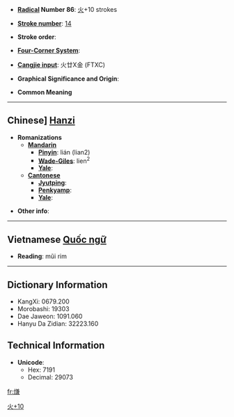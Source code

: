 * '''[[Wiktionary:Chinese radical index| Radical]] Number 86''': [[Wiktionary:Chinese radical index 火|火]]+10 strokes

* '''[[Wiktionary:Chinese total strokes index|Stroke number]]''': [[Wiktionary:Chinese total strokes index 14|14]]

* '''Stroke order''': 

* '''[[Wiktionary:Chinese four corner index|Four-Corner System]]''': 

* '''[[Wiktionary:Chinese Cangjie index|Cangjie input]]''': 火廿X金 (FTXC)

* '''Graphical Significance and Origin''': 

* '''Common Meaning''' [[Category:CJKV Character articles lacking a common meaning|火+10]]

----

== Chinese] [[Hanzi]] ==

* '''Romanizations'''
** '''[[Mandarin]]'''
*** '''[[Pinyin]]''': lián (lian2)
*** '''[[Wade-Giles]]''': lien<sup>2</sup>
*** '''[[Yale]]''': 
** '''[[Cantonese]]'''
*** '''[[Jyutping]]''':
*** '''[[Penkyamp]]''': 
*** '''[[Yale]]''': 

* '''Other info''': 

----

== Vietnamese [[Quốc ngữ]] ==

* '''Reading''': mũi rim 

----

== Dictionary Information ==

* KangXi: 0679.200
* Morobashi: 19303
* Dae Jaweon: 1091.060
* Hanyu Da Zidian: 32223.160

== Technical Information ==

* '''Unicode''':
** Hex: 7191
** Decimal: 29073

[[fr:熑]]
